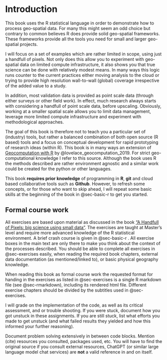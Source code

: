 # Introduction

This book uses the R statistical language in order to demonstrate how to process geo-spatial data. For many this might seem an odd choice but contrary to common believes R does provide solid geo-spatial frameworks. These frameworks provide all the tools you need for small and larger geo-spatial projects.

I will focus on a set of examples which are rather limited in scope, using just a handfull of pixels. Not only does this allow you to experiment with geo-spatial data on limited compute infrastructure, it also shows you that true science can be done with relatively modest means. In many ways this logic runs counter to the current practices either moving analysis to the cloud or trying to provide high resolution wall-to-wall (global) coverage irrespective of the added value to a study.

In addition, most validation data is provided as point scale data (through either surveys or other field work). In effect, much research always starts with considering a handfull of point scale data, before upscaling. Obviously, working at a smaller spatial scale allows you to limit data management, leverage more limited compute infrastructure and experiment with methodological approaches.

The goal of this book is therefore not to teach you a particular set of (industry) tools, but rather a balanced combination of both open source (R based) tools and a focus on conceptual development for rapid prototyping of research ideas (within R). This book is in many ways an extension of [Geocomputation with R](https://r.geocompx.org/index.html) by @lovelace_geocomputation_2019. For strict geo-computational knowledge I refer to this source. Although the book uses R the methods described are rather environment agnostic and a similar work could be created for the python or other languages.

This book **requires prior knowledge** of programming in **R**, **git** and cloud based collaborative tools such as **Github**. However, to refresh some concepts, or for those who want to skip ahead, I will repeat some basic skills at the beginning of the book in @sec-basic-r to get you started.

## Formal course work

All exercises are based upon material as discussed in the book ["A Handfull of Pixels: big science using small data"](https://khufkens.github.io/handfull_of_pixels/). The exercises are taught at Master's level and require more advanced knowledge of the R statistical environment. A brief crash course is given in @sec-basic-r . All exercise boxes in the main text are only there to make you think about the context of the processes described. You should be able to complete all exercises in @sec-exercises easily, when reading the required book chapters, external data documentation (as mentioned/linked to), or basic physical geography knowledge.

When reading this book as formal course work the requested format for handing in the exercises as listed in @sec-exercises is a single R markdown file (see @sec-rmarkdown), including its rendered html file. Different exercise chapters should be divided by the subtitles used in @sec-exercises.

I will grade on the implementation of the code, as well as its critical assessment, and or trouble shooting. If you were stuck, document how you got unstuck in these assignments. If you are still stuck, list what efforts you made to get unstuck (and what failed results they yielded and how this informed your further reasoning). 

Document problem solving extensively in between code blocks. Mention (cite) resources you consulted, packages used, etc. You will have to find the original source if you consult external resources, ChatGPT (or similar large language model chat services) are **not** a valid reference in and on itself.
